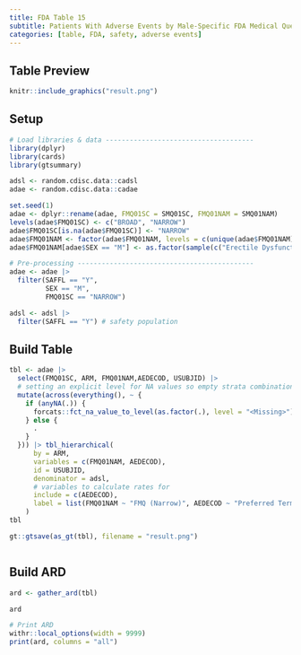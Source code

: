 ```yaml
---
title: FDA Table 15
subtitle: Patients With Adverse Events by Male-Specific FDA Medical Query (Narrow) and Preferred Term, Male Safety Population, Pooled Analyses
categories: [table, FDA, safety, adverse events]
---
```


::: panel-tabset
## Table Preview

```r
knitr::include_graphics("result.png")
```

## Setup

```r
# Load libraries & data -------------------------------------
library(dplyr)
library(cards)
library(gtsummary)

adsl <- random.cdisc.data::cadsl
adae <- random.cdisc.data::cadae

set.seed(1)
adae <- dplyr::rename(adae, FMQ01SC = SMQ01SC, FMQ01NAM = SMQ01NAM)
levels(adae$FMQ01SC) <- c("BROAD", "NARROW")
adae$FMQ01SC[is.na(adae$FMQ01SC)] <- "NARROW"
adae$FMQ01NAM <- factor(adae$FMQ01NAM, levels = c(unique(adae$FMQ01NAM), "Erectile Dysfunction", "Gynecomastia"))
adae$FMQ01NAM[adae$SEX == "M"] <- as.factor(sample(c("Erectile Dysfunction", "Gynecomastia"), sum(adae$SEX == "M"), replace = TRUE))

# Pre-processing --------------------------------------------
adae <- adae |>
  filter(SAFFL == "Y",
         SEX == "M",
         FMQ01SC == "NARROW")

adsl <- adsl |>
  filter(SAFFL == "Y") # safety population
```

## Build Table

```r
tbl <- adae |>
  select(FMQ01SC, ARM, FMQ01NAM,AEDECOD, USUBJID) |>
  # setting an explicit level for NA values so empty strata combinations are shown.
  mutate(across(everything(), ~ {
    if (anyNA(.)) {
      forcats::fct_na_value_to_level(as.factor(.), level = "<Missing>")
    } else {
      .
    }
  })) |> tbl_hierarchical(
      by = ARM,
      variables = c(FMQ01NAM, AEDECOD),
      id = USUBJID,
      denominator = adsl,
      # variables to calculate rates for
      include = c(AEDECOD),
      label = list(FMQ01NAM ~ "FMQ (Narrow)", AEDECOD ~ "Preferred Term")
    )
tbl
```

```r
gt::gtsave(as_gt(tbl), filename = "result.png")
```

```r
```

## Build ARD

```r
ard <- gather_ard(tbl)

ard
```

```r
# Print ARD
withr::local_options(width = 9999)
print(ard, columns = "all")
```
:::
